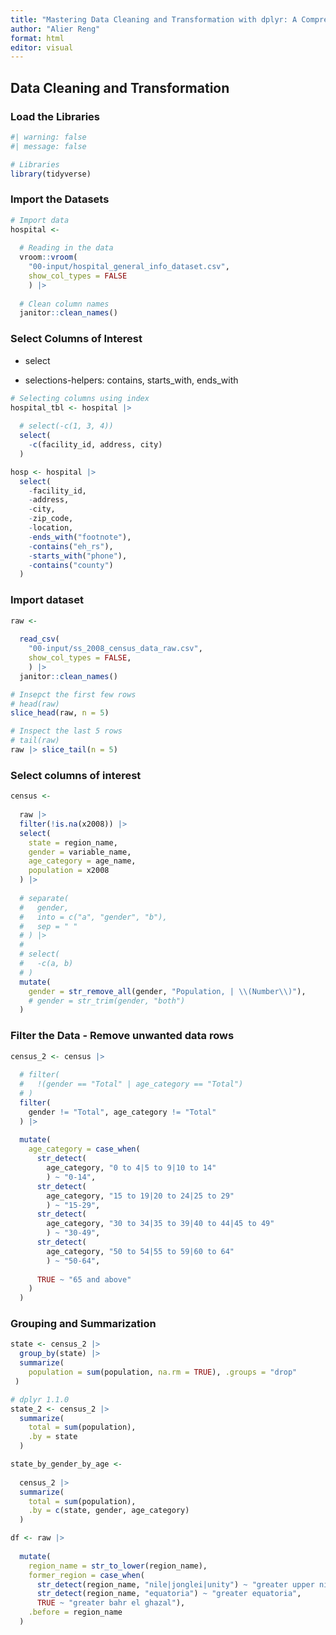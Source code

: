 ```yaml
---
title: "Mastering Data Cleaning and Transformation with dplyr: A Comprehensive Guide"
author: "Alier Reng"
format: html
editor: visual
---
```


## Data Cleaning and Transformation

### Load the Libraries

```r
#| warning: false
#| message: false

# Libraries
library(tidyverse)
```

### Import the Datasets

```r
# Import data
hospital <- 
  
  # Reading in the data
  vroom::vroom(
    "00-input/hospital_general_info_dataset.csv",
    show_col_types = FALSE
    ) |> 
  
  # Clean column names
  janitor::clean_names() 
```

### Select Columns of Interest

-   select

-   selections-helpers: contains, starts_with, ends_with

```r
# Selecting columns using index
hospital_tbl <- hospital |> 
  
  # select(-c(1, 3, 4))
  select(
    -c(facility_id, address, city)
  )
```

```r
hosp <- hospital |> 
  select(
    -facility_id,
    -address,
    -city,
    -zip_code,
    -location,
    -ends_with("footnote"),
    -contains("eh_rs"),
    -starts_with("phone"),
    -contains("county")
  )
```

### Import dataset

```r
raw <- 
  
  read_csv(
    "00-input/ss_2008_census_data_raw.csv",
    show_col_types = FALSE, 
    ) |> 
  janitor::clean_names()
```

```r
# Insepct the first few rows
# head(raw)
slice_head(raw, n = 5)
```

```r
# Inspect the last 5 rows
# tail(raw)
raw |> slice_tail(n = 5)
```

### Select columns of interest

```r
census <- 
  
  raw |> 
  filter(!is.na(x2008)) |> 
  select(
    state = region_name,
    gender = variable_name,
    age_category = age_name,
    population = x2008
  ) |> 
  
  # separate(
  #   gender,
  #   into = c("a", "gender", "b"),
  #   sep = " "
  # ) |> 
  # 
  # select(
  #   -c(a, b)
  # )
  mutate(
    gender = str_remove_all(gender, "Population, | \\(Number\\)"),
    # gender = str_trim(gender, "both")
  )
```

### Filter the Data - Remove unwanted data rows

```r
census_2 <- census |> 
  
  # filter(
  #   !(gender == "Total" | age_category == "Total")
  # )
  filter(
    gender != "Total", age_category != "Total"
  ) |> 
  
  mutate(
    age_category = case_when(
      str_detect(
        age_category, "0 to 4|5 to 9|10 to 14"
        ) ~ "0-14",
      str_detect(
        age_category, "15 to 19|20 to 24|25 to 29"
        ) ~ "15-29",
      str_detect(
        age_category, "30 to 34|35 to 39|40 to 44|45 to 49"
        ) ~ "30-49",
      str_detect(
        age_category, "50 to 54|55 to 59|60 to 64"
        ) ~ "50-64",
      
      TRUE ~ "65 and above"
    )
  )
```

### Grouping and Summarization

```r
state <- census_2 |> 
  group_by(state) |> 
  summarize(
    population = sum(population, na.rm = TRUE), .groups = "drop"
 )

# dplyr 1.1.0
state_2 <- census_2 |> 
  summarize(
    total = sum(population),
    .by = state
  )
```

```r
state_by_gender_by_age <- 
  
  census_2 |> 
  summarize(
    total = sum(population),
    .by = c(state, gender, age_category)
  )
```

```r
df <- raw |> 
  
  mutate(
    region_name = str_to_lower(region_name),
    former_region = case_when(
      str_detect(region_name, "nile|jonglei|unity") ~ "greater upper nile",
      str_detect(region_name, "equatoria") ~ "greater equatoria",
      TRUE ~ "greater bahr el ghazal"),
    .before = region_name
  )
```
